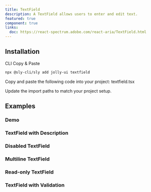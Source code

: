 ```yaml
---
title: TextField
description: A TextField allows users to enter and edit text.
featured: true
component: true
links:
  doc: https://react-spectrum.adobe.com/react-aria/TextField.html
---
```


<ComponentPreview name="textfield-demo" />

## Installation

<Tabs defaultValue="cli">

<TabsList>
  <TabsTrigger value="cli">CLI</TabsTrigger>
  <TabsTrigger value="manual">Copy & Paste</TabsTrigger>
</TabsList>

<TabsContent value="cli">

```bash
npx @sly-cli/sly add jolly-ui textfield
```

</TabsContent>

<TabsContent value="manual">

<Steps>

<Step>Copy and paste the following code into your project: textfield.tsx</Step>

<ComponentSource name="textfield" />

<Step>Update the import paths to match your project setup.</Step>

</Steps>

</TabsContent>

</Tabs>

## Examples

### Demo

<ComponentPreview name="textfield-demo" />

### TextField with Description

<ComponentPreview name="textfield-description" />

### Disabled TextField

<ComponentPreview name="textfield-disabled" />

### Multiline TextField

<ComponentPreview name="textfield-multiline" />

### Read-only TextField

<ComponentPreview name="textfield-readonly" />

### TextField with Validation

<ComponentPreview name="textfield-validation" />
